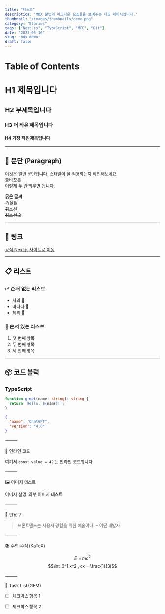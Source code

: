 ```yaml
---
title: "테스트"
description: "MDX 문법과 마크다운 요소들을 보여주는 데모 페이지입니다."
thumbnail: "/images/thumbnails/demo.png"
category: "Stories"
tags: ["Next.js", "TypeScript", "MFC", "Git"]
date: "2025-05-16"
slug: "mdx-demo"
draft: false
---
```


# Table of Contents

# H1 제목입니다

## H2 부제목입니다

### H3 더 작은 제목입니다

#### H4 가장 작은 제목입니다

---

## 📌 문단 (Paragraph)

이것은 일반 문단입니다. 스타일이 잘 적용되는지 확인해보세요.  
줄바꿈은  
이렇게 두 칸 띄우면 됩니다.

**굵은 글씨**  
*기울임*  
~~취소선~~  
<del>취소선 2</del>

---

## 🔗 링크

[공식 Next.js 사이트로 이동](https://nextjs.org)

---

## 📋 리스트

### ✅ 순서 없는 리스트

- 사과 🍎
- 바나나 🍌
- 체리 🍒

### 🔢 순서 있는 리스트

1. 첫 번째 항목
2. 두 번째 항목
3. 세 번째 항목

---

## 📦 코드 블럭

### TypeScript

```ts
function greet(name: string): string {
  return `Hello, ${name}!`;
}
```


```JSON
{
  "name": "ChatGPT",
  "version": "4.0"
}
```

⸻

🧩 인라인 코드

여기서 `const value = 42` 는 인라인 코드입니다.

⸻

🖼 이미지 테스트

이미지 설명: 외부 이미지 테스트

⸻

💬 인용구

> 프론트엔드는 사용자 경험을 위한 예술이다. – 어떤 개발자

⸻

📚 수학 수식 (KaTeX)

$$E = mc^2$$
$$\int_0^1 x^2 , dx = \frac{1}{3}$$

⸻


📝 Task List (GFM)
- [ ] 체크박스 항목 1
- [ ] 체크박스 항목 2


<MyComponent />